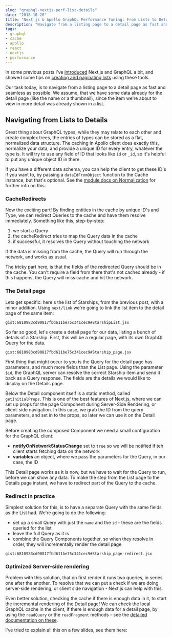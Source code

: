 ```yaml
---
slug: "graphql-nextjs-perf-list-details"
date: "2018-10-20"
title: "Next.js & Apollo GraphQL Performance Tuning: From Lists to Details"
description: "Navigate from a listing page to a detail page as fast and seamless as possible."
tags:
- graphql
- cache
- apollo
- react
- nextjs
- performance
---
```



<Intro>

In some previous posts I've [introduced](/writing/graphql-with-next-js-and-apollo/) Next.js and GraphQL a bit, and showed some tips on [creating and paginating lists](/writing/next-js-apollo-graphql-performance-tuning-lists-pagination/) using these tools.

Our task today, is to navigate from a listing page to a detail page as fast and seamless as possible. We assume, that we have some data already for the detail page (like the name or a thumbnail), since the item we're about to view in more detail was already shown in a list.

</Intro>


## Navigating from Lists to Details

Great thing about GraphQL types, while they may relate to each other and create complex trees, the entries of types can be stored as a flat, normalized data structure. The caching in Apollo client does exactly this, normalize your data, and provide a unique ID for every entry, whatever the type is. It will try to use any field of ID that looks like `id` or `_id`, so it's helpful to put any unique object ID in there.

If you have a different data schema, you can help the client to get these ID's if you want to, by passing a `dataIdFromObject` function to the Cache instance, but that's optional. See the [module docs on Normalization](https://github.com/apollographql/apollo-client/tree/master/packages/apollo-cache-inmemory#normalization) for further info on this.


### CacheRedirects

Now the exciting part! By finding entities in the cache by unique ID's and Type, we can redirect Queries to the cache and have them resolve immediately. Something like this, step-by-step:

1. we start a Query
2. the cacheRedirect tries to map the Query data in the cache
3. if successful, it resolves the Query without touching the network

If the data is missing from the cache, the Query will run through the network, and works as usual.

The tricky part here, is that the fields of the redirected Query should be in the cache. You can't require a field from there that's not cached already - if this happens, the Query will miss cache and hit the network.

### The Detail page

Lets get specific: here's the list of Starships, from the previous post, with a minor addition. Using `next/link` we're going to link the list item to the detail page of the same item:


`gist:6810983cd90817fbd611be75c341cec9#StarshipList.jsx`


So far so good, let's create a detail page for our data, listing a bunch of details of a Starship. First, this will be a regular page, with its own GraphQL Query for the data.


`gist:6810983cd90817fbd611be75c341cec9#Starship_page.jsx`


First thing that might occur to you is the Query for the detail page has parameters, and much more fields than the List page. Using the parameter `$id`, the GraphQL server can resolve the correct Starship item and send it back as a Query response. The fields are the details we would like to display on the Details page.

Below the Detail component itself is a static method, called `getInitialProps`. This is one of the best features of Next.js, where we can set up props for the page Component during Server-Side Rendering, or client-side navigation. In this case, we grab the ID from the query parameters, and set in to the props, so later we can use it on the Detail page.

Before creating the composed Component we need a small configuration for the GraphQL client:
 - **notifyOnNetworkStatusChange** set to `true` so we will be notified if teh client starts fetching data on the network
 - **variables** an object, where we pass the parameters for the Query, in our case, the ID

This Detail page works as it is now, but we have to wait for the Query to run, before we can show any data. To make the step from the List page to the Details page instant, we have to redirect part of the Query to the cache.

### Redirect in practice

Simplest solution for this, is to have a separate Query with the same fields as the List had. We're going to do the following:

 - set up a small Query with just the `name` and the `id` - these are the fields queried for the list
 - leave the full Query as it is
 - combine the Query Components together, so when they resolve in order, they will incrementally render the detail page


`gist:6810983cd90817fbd611be75c341cec9#Starship_page-redirect.jsx`


### Optimized Server-side rendering

Problem with this solution, that on first render it runs two queries, in series one after the another.
To resolve that we can put a check if we are doing server-side rendering, or client side navigation - Next.js can help with this.

Even better solution, checking the cache if there is enough data in it, to start the incremental rendering of the Detail page! We can check the local GraphQL cache in the client, if there is enough data for a detail page, by using the `readQuery` or the `readFragment` methods - see the [detailed documentation on these](https://www.apollographql.com/docs/react/advanced/caching.html#direct).

I've tried to explain all this on a few slides, see them here:

<SlideShare src="//www.slideshare.net/slideshow/embed_code/key/Lrf0vMRGlnPb9u" />
